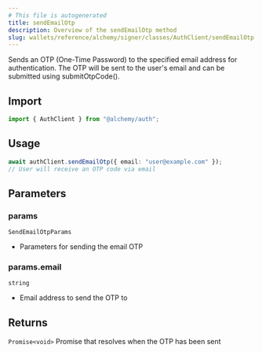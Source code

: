 ```yaml
---
# This file is autogenerated
title: sendEmailOtp
description: Overview of the sendEmailOtp method
slug: wallets/reference/alchemy/signer/classes/AuthClient/sendEmailOtp
---
```


Sends an OTP (One-Time Password) to the specified email address for authentication.
The OTP will be sent to the user's email and can be submitted using submitOtpCode().

## Import

```ts
import { AuthClient } from "@alchemy/auth";
```

## Usage

```ts twoslash
await authClient.sendEmailOtp({ email: "user@example.com" });
// User will receive an OTP code via email
```

## Parameters

### params

`SendEmailOtpParams`

- Parameters for sending the email OTP

### params.email

`string`

- Email address to send the OTP to

## Returns

`Promise<void>`
Promise that resolves when the OTP has been sent
